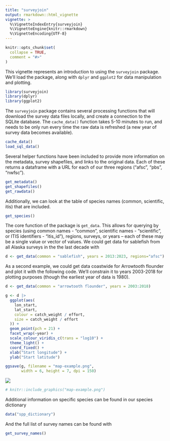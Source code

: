 ```yaml
---
title: "surveyjoin"
output: rmarkdown::html_vignette
vignette: >
  %\VignetteIndexEntry{surveyjoin}
  %\VignetteEngine{knitr::rmarkdown}
  %\VignetteEncoding{UTF-8}
---
```


```r
knitr::opts_chunk$set(
  collapse = TRUE,
  comment = "#>"
)
```

This vignette represents an introduction to using the `surveyjoin` package. We'll load the package, along with `dplyr` and `ggplot2` for data manipulation and plotting.

```r
library(surveyjoin)
library(dplyr)
library(ggplot2)
```

The `surveyjoin` package contains several processing functions that will download the survey data files locally, and create a connection to the SQLite database. The `cache_data()` function takes 5-10 minutes to run, and needs to be only run every time the raw data is refreshed (a new year of survey data becomes available).

```r
cache_data()
load_sql_data()
```

Several helper functions have been included to provide more information on the metadata, survey shapefiles, and links to the original data. Each of these returns a dataframe with a URL for each of our three regions ("afsc", "pbs", "nwfsc").

```r
get_metadata()
get_shapefiles()
get_rawdata()
```

Additionally, we can look at the table of species names (common, scientific, itis) that are included. 

```r
get_species()
```


The core function of the package is `get_data`. This allows for querying by species (using common names - "common", scientific names - "scientific", or ITIS identifiers - "itis_id"), regions, surveys, or years -- each of these may be a single value or vector of values. We could get data for sablefish from all Alaska surveys in the the last decade with

```r
d <- get_data(common = "sablefish", years = 2013:2023, regions="afsc")
```

As a second example, we could get data coastwide for Arrowtooth flounder and plot it with the following code. We'll constrain it to years 2003-2018 for plotting purposes (though the earliest year of data is 1980).

```r
d <- get_data(common = "arrowtooth flounder", years = 2003:2018)

g <- d |> 
  ggplot(aes(
    lon_start, 
    lat_start, 
    colour = catch_weight / effort, 
    size = catch_weight / effort
  )) +
  geom_point(pch = 21) + 
  facet_wrap(~year) +
  scale_colour_viridis_c(trans = "log10") +
  theme_light() +
  coord_fixed() + 
  xlab("Start longitude") + 
  ylab("Start latitude")

ggsave(g, filename = "map-example.png", 
       width = 6, height = 7, dpi = 150)

```

![](../man/figures/map-example.png)

```r
# knitr::include_graphics("map-example.png")
```

Additional information on specific species can be found in our species dictionary

```r
data("spp_dictionary")
```

And the full list of survey names can be found with

```r
get_survey_names()
```


